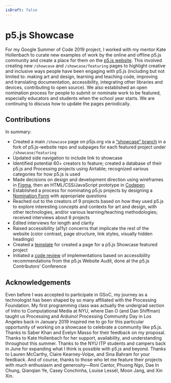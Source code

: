```yaml
---
isDraft: false
---
```

# p5.js Showcase

For my Google Summer of Code 2019 project, I worked with my mentor Kate Hollenbach to curate new examples of work by the online and offline p5.js community and create a place for them on the [p5.js website](https://p5js.org/). This involved creating new `/showcase` and `/showcase/featuring` pages to highlight creative and inclusive ways people have been engaging with p5.js (including but not limited to: making art and design, learning and teaching code, improving and translating documentation, accessibility, integrating other libraries and devices, contributing to open source). We also established an open nomination process for people to submit or nominate work to be featured, especially educators and students when the school year starts. We are continuing to discuss how to update the pages periodically.

## Contributions

In summary:

* Created a main `/showcase` page on p5js.org via a [“showcase” branch](https://github.com/kangashley/p5.js-website/tree/showcase) in a fork of p5.js-website repo and subpages for each featured project under `/showcase/featuring`
* Updated side navigation to include link to showcase
* Identified potential 60+ creators to feature; created a database of their p5.js and Processing projects using Airtable; recognized various categories for how p5.js is used
* Made decisions on design and development direction using wireframes in [Figma](https://www.figma.com/file/WkRoMv5Nf9yzzzwY7cz2JbbR/p5.js-Showcase?node-id=0%3A1), then an HTML/CSS/JavaScript prototype in [Codepen](https://codepen.io/kangashley/pen/RXGKyX)
* Established a process for nominating p5.js projects by designing a [Nomination Form](https://forms.gle/tukmUDqzLUwckjAVA) with appropriate questions
* Reached out to the creators of 9 projects based on how they used p5.js to explore interesting concepts and contexts for art and design, with other technologies, and/or various learning/teaching methodologies; received interviews about 6 projects
* Edited interviews for length and clarity
* Raised accessibility (a11y) concerns that implicate the rest of the website (color contrast, page structure, link styles, visually hidden headings)
* Created a [template](https://gist.github.com/kangashley/ac5499997a6b06f8a0954f0d572e9cf4) for created a page for a p5.js Showcase featured project
* Initiated a [code review](https://github.com/processing/p5.js-website/pull/488) of implementations based on accessibility recommendations from the p5.js Website Audit, done at the p5.js Contributors’ Conference

## Acknowledgements

Even before I was accepted to participate in GSoC, my journey as a technologist has been shaped by so many affiliated with the Processing Foundation. My first programming class was actually the undergrad section of Intro to Computational Media at NYU, where Dan O (and Dan Shiffman) taught us Processing and Arduino! Processing Community Day in Los Angeles back in January 2019 inspired me to go for this particular opportunity of working on a showcase to celebrate a community like p5.js. Thanks to Saber Khan and Evelyn Masso for their feedback on my proposal. Thanks to Kate Hollenbach for her support, availability, and understanding throughout this summer. Thanks to the NYU ITP students and campers back in June for expanding what I think is possible with p5.js and beyond. Thanks to Lauren McCarthy, Claire Kearney-Volpe, and Sina Bahram for your feedback. And of course, thanks to those who let me feature their projects with much enthusiasm and generosity—Roni Cantor, Phuong Ngo, Dae In Chung, Qianqian Ye, Casey Conchinha, Louise Lessél, Moon Jang, and Xin Xin.
